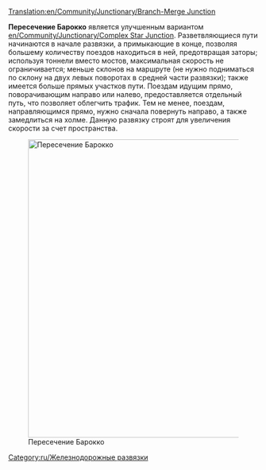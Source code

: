 [[Translation:en/Community/Junctionary/Branch-Merge Junction]]
{{ru/Меню развязки}}

'''Пересечение Барокко''' является улучшенным вариантом [[en/Community/Junctionary/Complex Star Junction]]. Разветвляющиеся пути начинаются в начале развязки, а примыкающие в конце, позволяя большему количеству поездов находиться в ней, предотвращая заторы; используя тоннели вместо мостов, максимальная скорость не ограничивается; меньше склонов на маршруте (не нужно подниматься по склону на двух левых поворотах в средней части развязки); также имеется больше прямых участков пути. Поездам идущим прямо, поворачивающим направо или налево, предоставляется отдельный путь, что позволяет облегчить трафик. Тем не менее, поездам, направляющимся прямо, нужно сначала повернуть направо, а также замедлиться на холме. Данную развязку строят для увеличения скорости за счет пространства.

[[File:en/Branch-Merge Junction.png|none|thumb|600px|Пересечение Барокко]]

{{ru/Критерии развязки|Дорогая|4|1|0|1|1|1|0|1|0|0|0||Сломанные поезда блокируют только один путь.|
*Одновременно может пропускать большое количество поездов.
*Очень резкие повороты, которые могут повлиять на скорость.
*Площадь: 19 x 19 клеток.
}}

[[Category:ru/Железнодорожные развязки]]